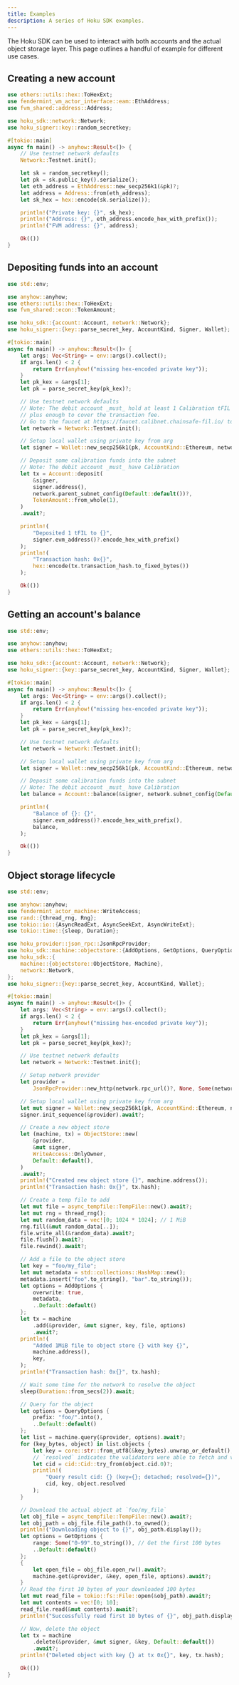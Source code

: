 ```yaml
---
title: Examples
description: A series of Hoku SDK examples.
---
```


The Hoku SDK can be used to interact with both accounts and the actual object storage layer. This page outlines a
handful of example for different use cases.

## Creating a new account

```rust
use ethers::utils::hex::ToHexExt;
use fendermint_vm_actor_interface::eam::EthAddress;
use fvm_shared::address::Address;

use hoku_sdk::network::Network;
use hoku_signer::key::random_secretkey;

#[tokio::main]
async fn main() -> anyhow::Result<()> {
    // Use testnet network defaults
    Network::Testnet.init();

    let sk = random_secretkey();
    let pk = sk.public_key().serialize();
    let eth_address = EthAddress::new_secp256k1(&pk)?;
    let address = Address::from(eth_address);
    let sk_hex = hex::encode(sk.serialize());

    println!("Private key: {}", sk_hex);
    println!("Address: {}", eth_address.encode_hex_with_prefix());
    println!("FVM address: {}", address);

    Ok(())
}
```

## Depositing funds into an account

```rust
use std::env;

use anyhow::anyhow;
use ethers::utils::hex::ToHexExt;
use fvm_shared::econ::TokenAmount;

use hoku_sdk::{account::Account, network::Network};
use hoku_signer::{key::parse_secret_key, AccountKind, Signer, Wallet};

#[tokio::main]
async fn main() -> anyhow::Result<()> {
    let args: Vec<String> = env::args().collect();
    if args.len() < 2 {
        return Err(anyhow!("missing hex-encoded private key"));
    }
    let pk_kex = &args[1];
    let pk = parse_secret_key(pk_kex)?;

    // Use testnet network defaults
    // Note: The debit account _must_ hold at least 1 Calibration tFIL for the deposit
    // plus enough to cover the transaction fee.
    // Go to the faucet at https://faucet.calibnet.chainsafe-fil.io/ to get yourself some tFIL.
    let network = Network::Testnet.init();

    // Setup local wallet using private key from arg
    let signer = Wallet::new_secp256k1(pk, AccountKind::Ethereum, network.subnet_id()?.parent()?)?;

    // Deposit some calibration funds into the subnet
    // Note: The debit account _must_ have Calibration
    let tx = Account::deposit(
        &signer,
        signer.address(),
        network.parent_subnet_config(Default::default())?,
        TokenAmount::from_whole(1),
    )
    .await?;

    println!(
        "Deposited 1 tFIL to {}",
        signer.evm_address()?.encode_hex_with_prefix()
    );
    println!(
        "Transaction hash: 0x{}",
        hex::encode(tx.transaction_hash.to_fixed_bytes())
    );

    Ok(())
}
```

## Getting an account's balance

```rust
use std::env;

use anyhow::anyhow;
use ethers::utils::hex::ToHexExt;

use hoku_sdk::{account::Account, network::Network};
use hoku_signer::{key::parse_secret_key, AccountKind, Signer, Wallet};

#[tokio::main]
async fn main() -> anyhow::Result<()> {
    let args: Vec<String> = env::args().collect();
    if args.len() < 2 {
        return Err(anyhow!("missing hex-encoded private key"));
    }
    let pk_kex = &args[1];
    let pk = parse_secret_key(pk_kex)?;

    // Use testnet network defaults
    let network = Network::Testnet.init();

    // Setup local wallet using private key from arg
    let signer = Wallet::new_secp256k1(pk, AccountKind::Ethereum, network.subnet_id()?.parent()?)?;

    // Deposit some calibration funds into the subnet
    // Note: The debit account _must_ have Calibration
    let balance = Account::balance(&signer, network.subnet_config(Default::default())?).await?;

    println!(
        "Balance of {}: {}",
        signer.evm_address()?.encode_hex_with_prefix(),
        balance,
    );

    Ok(())
}
```

## Object storage lifecycle

```rust
use std::env;

use anyhow::anyhow;
use fendermint_actor_machine::WriteAccess;
use rand::{thread_rng, Rng};
use tokio::io::{AsyncReadExt, AsyncSeekExt, AsyncWriteExt};
use tokio::time::{sleep, Duration};

use hoku_provider::json_rpc::JsonRpcProvider;
use hoku_sdk::machine::objectstore::{AddOptions, GetOptions, QueryOptions};
use hoku_sdk::{
    machine::{objectstore::ObjectStore, Machine},
    network::Network,
};
use hoku_signer::{key::parse_secret_key, AccountKind, Wallet};

#[tokio::main]
async fn main() -> anyhow::Result<()> {
    let args: Vec<String> = env::args().collect();
    if args.len() < 2 {
        return Err(anyhow!("missing hex-encoded private key"));
    }
    let pk_kex = &args[1];
    let pk = parse_secret_key(pk_kex)?;

    // Use testnet network defaults
    let network = Network::Testnet.init();

    // Setup network provider
    let provider =
        JsonRpcProvider::new_http(network.rpc_url()?, None, Some(network.object_api_url()?))?;

    // Setup local wallet using private key from arg
    let mut signer = Wallet::new_secp256k1(pk, AccountKind::Ethereum, network.subnet_id()?)?;
    signer.init_sequence(&provider).await?;

    // Create a new object store
    let (machine, tx) = ObjectStore::new(
        &provider,
        &mut signer,
        WriteAccess::OnlyOwner,
        Default::default(),
    )
    .await?;
    println!("Created new object store {}", machine.address());
    println!("Transaction hash: 0x{}", tx.hash);

    // Create a temp file to add
    let mut file = async_tempfile::TempFile::new().await?;
    let mut rng = thread_rng();
    let mut random_data = vec![0; 1024 * 1024]; // 1 MiB
    rng.fill(&mut random_data[..]);
    file.write_all(&random_data).await?;
    file.flush().await?;
    file.rewind().await?;

    // Add a file to the object store
    let key = "foo/my_file";
    let mut metadata = std::collections::HashMap::new();
    metadata.insert("foo".to_string(), "bar".to_string());
    let options = AddOptions {
        overwrite: true,
        metadata,
        ..Default::default()
    };
    let tx = machine
        .add(&provider, &mut signer, key, file, options)
        .await?;
    println!(
        "Added 1MiB file to object store {} with key {}",
        machine.address(),
        key,
    );
    println!("Transaction hash: 0x{}", tx.hash);

    // Wait some time for the network to resolve the object
    sleep(Duration::from_secs(2)).await;

    // Query for the object
    let options = QueryOptions {
        prefix: "foo/".into(),
        ..Default::default()
    };
    let list = machine.query(&provider, options).await?;
    for (key_bytes, object) in list.objects {
        let key = core::str::from_utf8(&key_bytes).unwrap_or_default();
        // `resolved` indicates the validators were able to fetch and verify the file
        let cid = cid::Cid::try_from(object.cid.0)?;
        println!(
            "Query result cid: {} (key={}; detached; resolved={})",
            cid, key, object.resolved
        );
    }

    // Download the actual object at `foo/my_file`
    let obj_file = async_tempfile::TempFile::new().await?;
    let obj_path = obj_file.file_path().to_owned();
    println!("Downloading object to {}", obj_path.display());
    let options = GetOptions {
        range: Some("0-99".to_string()), // Get the first 100 bytes
        ..Default::default()
    };
    {
        let open_file = obj_file.open_rw().await?;
        machine.get(&provider, &key, open_file, options).await?;
    }
    // Read the first 10 bytes of your downloaded 100 bytes
    let mut read_file = tokio::fs::File::open(&obj_path).await?;
    let mut contents = vec![0; 10];
    read_file.read(&mut contents).await?;
    println!("Successfully read first 10 bytes of {}", obj_path.display());

    // Now, delete the object
    let tx = machine
        .delete(&provider, &mut signer, &key, Default::default())
        .await?;
    println!("Deleted object with key {} at tx 0x{}", key, tx.hash);

    Ok(())
}
```
